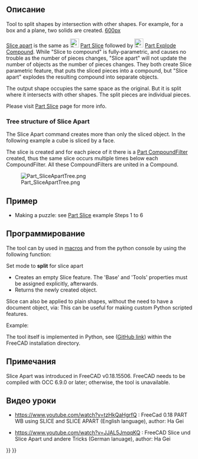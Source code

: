 <languages/>

<div class="mw-translate-fuzzy">
{{Docnav/ru
|[[Part_BooleanFragments/ru|Получить все фрагменты]]
|[[Part_Slice/ru|Slice to compound]]
|[[Part_Workbench/ru|Верстак Part]]
|IconL=Part_BooleanFragments.svg
|IconR=Part_Slice.svg
|IconC=Workbench_Part.svg
}}
</div>

<div class="mw-translate-fuzzy">
{{GuiCommand/ru
|Name=Part SliceApart
|Name/ru=Part SliceApart
|MenuLocation=Деталь → Разделить → Slice Apart
|Workbenches=[[Part_Workbench/ru|Part]]
|Version=0.18
|SeeAlso=[[Part_Slice/ru|Part Slice to compound]], [[Part_ExplodeCompound/ru|Part Explode Compound]]
}}
</div>

<span id="Description"></span>
==Описание== 

Tool to split shapes by intersection with other shapes. For example, for a box and a plane, two solids are created.
[[image:Part_Slice_Demo.png|600px]]

{{Caption| Above: the pieces were moved apart manually afterwards, to reveal the slicing.}}

[[Part SliceApart|Slice apart]] is the same as [[Image:Part_Slice.svg|24px|link=Part_Slice]] [[Part Slice|Part Slice]] followed by [[Image:Part_ExplodeCompound.svg|24px|link=Part_ExplodeCompound]] [[Part_ExplodeCompound|Part Explode Compound]]. While "Slice to compound" is fully-parametric, and causes no trouble as the number of pieces changes, "Slice apart" will not update the number of objects as the number of pieces changes.
They both create Slice parametric feature, that puts the sliced pieces into a compound, but "Slice apart" explodes the resulting compound into separate objects.

The output shape occupies the same space as the original. But it is split where it intersects with other shapes. The split pieces are individual pieces. 


Please visit [[Part Slice|Part Slice]] page for more info.

===Tree structure of Slice Apart===
The Slice Apart command creates more than only the sliced object. In the following example a cube is sliced by a face.

The slice is created and for each piece of it there is a [[Part CompoundFilter]] created, thus the same slice occurs multiple times below each CompoundFilter. All these CompoundFilters are united in a Compound.

[[Image:Part_SliceApartTree.png]]

<span id="Example"></span>
==Пример==

* Making a puzzle: see [[Part Slice|Part Slice]] example Steps 1 to 6

<span id="Scripting"></span>
==Программирование== 

The tool can by used in [[macros]] and from the python console by using the following function:
 {{incode|BOPTools.SplitFeatures.makeSlice(name)}}

Set mode to '''split''' for slice apart

* Creates an empty Slice feature. The 'Base' and 'Tools' properties must be assigned explicitly, afterwards.
* Returns the newly created object.

Slice can also be applied to plain shapes, without the need to have a document object, via:
{{Code|code=BOPTools.SplitAPI.slice(base_shape, tool_shapes, mode, tolerance = 0.0)}}
This can be useful for making custom Python scripted features.


Example:
{{code|code=
import BOPTools.SplitFeatures
j = BOPTools.SplitFeatures.makeSlice(name= 'Slice')
j.Base = FreeCADGui.Selection.getSelection()[0]
j.Tools = FreeCADGui.Selection.getSelection()[1:]
}}

The tool itself is implemented in Python, see {{FileName|/Mod/Part/BOPTools/SplitFeatures.py}} ([https://github.com/FreeCAD/FreeCAD/blob/master/src/Mod/Part/BOPTools/SplitFeatures.py GitHub link]) within the FreeCAD installation directory.

<span id="Notes"></span>
==Примечания==

Slice Apart was introduced in FreeCAD v0.18.15506. FreeCAD needs to be compiled with OCC 6.9.0 or later; otherwise, the tool is unavailable.

<span id="Video-Tutorials"></span>
==Видео уроки== 

* https://www.youtube.com/watch?v=tzHkQaHgrfQ : FreeCad 0.18 PART WB using SLICE and SLICE APART (English language), author: Ha Gei

* https://www.youtube.com/watch?v=JJAL5JmqqKQ : FreeCAD Slice und Slice Apart und andere Tricks (German lanuage), author: Ha Gei


<div class="mw-translate-fuzzy">
{{Docnav/ru
|[[Part_BooleanFragments/ru|BooleanFragments]]
|[[Part_Slice/ru|Slice]]
|[[Part_Workbench/ru|Part]]
|IconL=Part_BooleanFragments.svg
|IconR=Part_Slice.svg
|IconC=Workbench_Part.svg
}}
</div>

{{Part Tools navi{{#translation:}}}}
{{Userdocnavi{{#translation:}}}}